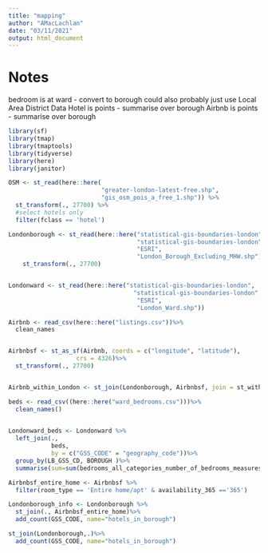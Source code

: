 ```yaml
---
title: "mapping"
author: "AMacLachlan"
date: "03/11/2021"
output: html_document
---
```


# Notes

bedroom is at ward - convert to borough
could also probably just use Local Area District Data
Hotel is points - summarise over borough
Airbnb is points - summarise over borough

```r
library(sf)
library(tmap)
library(tmaptools)
library(tidyverse)
library(here)
library(janitor)
```

```r
OSM <- st_read(here::here(
                          "greater-london-latest-free.shp", 
                          "gis_osm_pois_a_free_1.shp")) %>%
  st_transform(., 27700) %>%
  #select hotels only
  filter(fclass == 'hotel')

Londonborough <- st_read(here::here("statistical-gis-boundaries-london",
                                    "statistical-gis-boundaries-london", 
                                    "ESRI", 
                                    "London_Borough_Excluding_MHW.shp"))%>%
    st_transform(., 27700)


Londonward <- st_read(here::here("statistical-gis-boundaries-london",
                                   "statistical-gis-boundaries-london", 
                                    "ESRI", 
                                    "London_Ward.shp"))
```

```r

Airbnb <- read_csv(here::here("listings.csv"))%>%
  clean_names


Airbnbsf <- st_as_sf(Airbnb, coords = c("longitude", "latitude"), 
                   crs = 4326)%>%
  st_transform(., 27700)


Airbnb_within_London <- st_join(Londonborough, Airbnbsf, join = st_within)

```


```r

beds <- read_csv((here::here("ward_bedrooms.csv")))%>%
  clean_names()
  

Londonward_beds <- Londonward %>%
  left_join(., 
            beds,
            by = c("GSS_CODE" = "geography_code"))%>%
  group_by(LB_GSS_CD, BOROUGH )%>%
  summarise(sum=sum(bedrooms_all_categories_number_of_bedrooms_measures_value, na.rm=TRUE))

```
```r

Airbnbsf_entire_home <- Airbnbsf %>%
  filter(room_type == 'Entire home/apt' & availability_365 =='365')

Londonborough_info <- Londonborough %>%
  st_join(., Airbnbsf_entire_home)%>%
  add_count(GSS_CODE, name="hotels_in_borough") 

st_join(Londonborough,.)%>%
  add_count(GSS_CODE, name="hotels_in_borough") 
```

